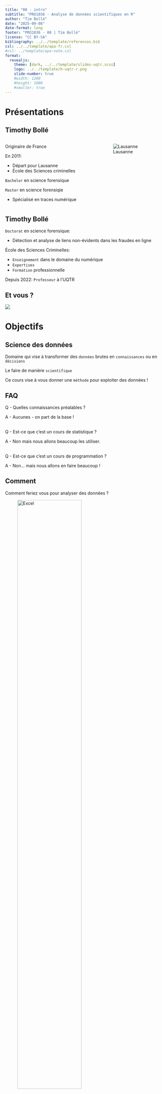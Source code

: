 ```yaml
---
title: "00 - intro"
subtitle: "PRO1036 - Analyse de données scientifiques en R"
author: "Tim Bollé"
date: "2025-09-08"
date-format: long
footer: "PRO1036 - 00 | Tim Bollé"
license: "CC BY-SA"
bibliography: ../../template/references.bib
csl: ../../template/apa-fr.csl
#csl: ../template/apa-note.csl
format: 
  revealjs:
    theme: [dark, ../../template/slides-uqtr.scss]
    logo: ../../template/h-uqtr-r.png
    slide-number: true
    #width: 1200
    #height: 1080
    #smaller: true
---
```


# Présentations

## Timothy Bollé

::: columns
::: {.column width="60%"}
Originaire de France

::: fragment
En 2011:

-   Départ pour Lausanne
-   École des Sciences criminelles
:::

::: fragment
`Bachelor` en science forensique
:::

::: fragment
`Master` en science forensiqie

-   Spécialisé en traces numérique
:::
:::

::: {.column width="40%"}
![Lausanne](figs/lausanne.png){fig-align="right"}
:::
:::

## Timothy Bollé

::: fragment
`Doctorat` en science forensique:

-   Détection et analyse de liens non-évidents dans les fraudes en ligne
:::

::: fragment
École des Sciences Criminelles:

-   `Enseignement` dans le domaine du numérique
-   `Expertises`
-   `Formation` professionnelle
:::

::: fragment
Depuis 2022: `Professeur` à l'UQTR
:::

## Et vous ? {.smaller}

::: {layout="[[-1], [1], [-1]]"}
[![](figs/pikachu-who-are-you.gif){fig-align="center"}](https://gifdb.com/images/high/pikachu-who-are-you-scyni6wmc0q7khqq.gif)
:::

# Objectifs

## Science des données

Domaine qui vise à transformer des `données` brutes en `connaissances` ou en `décisions`

Le faire de manière `scientifique`

Ce cours vise à vous donner une `méthode` pour exploiter des données !

## FAQ {.no-spacing}
::: fragment
:::{.orange}
Q - Quelles connaissances préalables ?
:::
A - Aucunes - on part de la base !
:::

::: fragment
:::{.orange}
<br/>Q - Est-ce que c'est un cours de statistique ?
:::
A - Non mais nous allons beaucoup les utiliser.
:::

::: fragment
:::{.orange}
<br/>Q - Est-ce que c'est un cours de programmation ?
:::
A - Non... mais nous allons en faire beaucoup !
:::


## Comment

Comment feriez vous pour analyser des données ?

::: fragment
![Excel](figs/Excel.png){width="70%"}
:::


## Comment

![RStudio](figs/Rstudio.png)


## Méthode

![[@wickhamDataScience2023]](figs/data-science-process.png)




## Référence

::: columns
::: {.column width="40%"}
![](figs/r4ds.jpg){width="80%"}
:::

::: {.column width="60%"}
::: {#refs}
:::

:::
:::